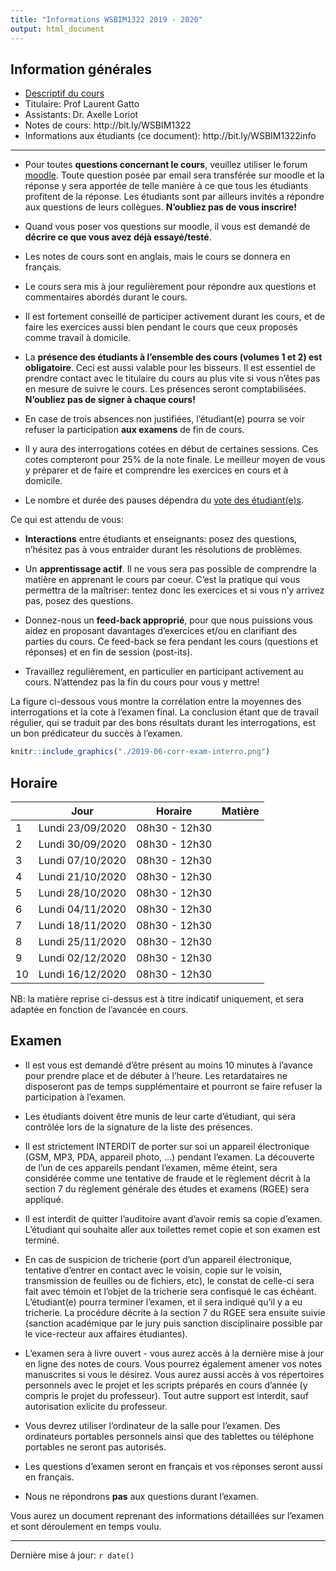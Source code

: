 ```yaml
---
title: "Informations WSBIM1322 2019 - 2020"
output: html_document
---
```


## Information générales

- [Descriptif du cours](https://uclouvain.be/cours-2019-wsbim1322.html)
- Titulaire: Prof Laurent Gatto
- Assistants: Dr. Axelle Loriot
- Notes de cours: http://bit.ly/WSBIM1322
- Informations aux étudiants (ce document): http://bit.ly/WSBIM1322info

----

- Pour toutes **questions concernant le cours**, veuillez utiliser le
  forum
  [moodle](https://moodleucl.uclouvain.be/course/view.php?id=12831).
  Toute question posée par email sera transférée sur moodle et la
  réponse y sera apportée de telle manière à ce que tous les étudiants
  profitent de la réponse. Les étudiants sont par ailleurs invités a
  répondre aux questions de leurs collègues. **N'oubliez pas de vous
  inscrire!**

- Quand vous poser vos questions sur moodle, il vous est demandé de
  **décrire ce que vous avez déjà essayé/testé**. 

- Les notes de cours sont en anglais, mais le cours se donnera en
  français.

- Le cours sera mis à jour regulièrement pour répondre aux
  questions et commentaires abordés durant le cours.

- Il est fortement conseillé de participer activement durant les cours,
  et de faire les exercices aussi bien pendant le cours que ceux
  proposés comme travail à domicile.

- La **présence des étudiants à l'ensemble des cours (volumes 1 et 2)
  est obligatoire**. Ceci est aussi valable pour les bisseurs. Il est
  essentiel de prendre contact avec le titulaire du cours au plus vite
  si vous n'êtes pas en mesure de suivre le cours. Les présences
  seront comptabilisées. **N'oubliez pas de signer à chaque
  cours!**

- En case de trois absences non justifiées, l'étudiant(e) pourra se
  voir refuser la participation **aux examens** de fin de cours.

- Il y aura des interrogations cotées en début de certaines
  sessions. Ces cotes compteront pour 25% de la note finale. Le
  meilleur moyen de vous y préparer et de faire et comprendre les
  exercices en cours et à domicile.

- Le nombre et durée des pauses dépendra du [vote des
  étudiant(e)s](https://moodleucl.uclouvain.be/mod/choice/view.php?id=764607).

Ce qui est attendu de vous:

- **Interactions** entre étudiants et enseignants: posez des questions,
  n'hésitez pas à vous entraider durant les résolutions de problèmes.

- Un **apprentissage actif**. Il ne vous sera pas possible de
  comprendre la matière en apprenant le cours par coeur. C'est la
  pratique qui vous permettra de la maîtriser: tentez donc les
  exercices et si vous n'y arrivez pas, posez des questions.

- Donnez-nous un **feed-back approprié**, pour que nous puissions
  vous aidez en proposant davantages d'exercices et/ou en clarifiant
  des parties du cours. Ce feed-back se fera pendant les cours
  (questions et réponses) et en fin de session (post-its).

- Travaillez regulièrement, en particulier en participant activement
  au cours. N'attendez pas la fin du cours pour vous y mettre!

La figure ci-dessous vous montre la
corrélation entre la moyennes des interrogations et la cote à l'examen
final. La conclusion étant que de travail régulier, qui se traduit par
des bons résultats durant les interrogations, est un bon prédicateur du
succès à l'examen.


```r
knitr::include_graphics("./2019-06-corr-exam-interro.png")
```

## Horaire

|    | Jour              | Horaire       | Matière |
|----|-------------------|---------------|---------|
| 1  | Lundi  23/09/2020 | 08h30 - 12h30 |         |
| 2  | Lundi  30/09/2020 | 08h30 - 12h30 |         |
| 3  | Lundi  07/10/2020 | 08h30 - 12h30 |         |
| 4  | Lundi  21/10/2020 | 08h30 - 12h30 |         |
| 5  | Lundi  28/10/2020 | 08h30 - 12h30 |         |
| 6  | Lundi  04/11/2020 | 08h30 - 12h30 |         |
| 7  | Lundi  18/11/2020 | 08h30 - 12h30 |         |
| 8  | Lundi  25/11/2020 | 08h30 - 12h30 |         |
| 9  | Lundi  02/12/2020 | 08h30 - 12h30 |         |
| 10 | Lundi  16/12/2020 | 08h30 - 12h30 |         |


NB: la matière reprise ci-dessus est à titre indicatif uniquement, et
sera adaptée en fonction de l'avancée en cours.

## Examen

- Il est vous est demandé d'être présent au moins 10 minutes à
  l'avance pour prendre place et de débuter à l'heure. Les
  retardataires ne disposeront pas de temps supplémentaire et pourront
  se faire refuser la participation à l'examen.

- Les étudiants doivent être munis de leur carte d'étudiant, qui sera
  contrôlée lors de la signature de la liste des présences.

- Il est strictement INTERDIT de porter sur soi un appareil
  électronique (GSM, MP3, PDA, appareil photo, ...) pendant
  l'examen. La découverte de l'un de ces appareils pendant l'examen,
  même éteint, sera considérée comme une tentative de fraude et le
  règlement décrit à la section 7 du règlement générale des études et
  examens (RGEE) sera appliqué.

- Il est interdit de quitter l'auditoire avant d'avoir remis sa copie
  d'examen. L’étudiant qui souhaite aller aux toilettes remet copie et
  son examen est terminé.

- En cas de suspicion de tricherie (port d'un appareil électronique,
  tentative d'entrer en contact avec le voisin, copie sur le voisin,
  transmission de feuilles ou de fichiers, etc), le constat de
  celle-ci sera fait avec témoin et l'objet de la tricherie sera
  confisqué le cas échéant. L'étudiant(e) pourra terminer l'examen, et
  il sera indiqué qu'il y a eu tricherie. La procédure décrite à la
  section 7 du RGEE sera ensuite suivie (sanction académique par le
  jury puis sanction disciplinaire possible par le vice-recteur aux
  affaires étudiantes).

<!-- - L'examen consistera en la préparation, sur ordinateur, de [rapport -->
<!--   reproductible en -->
<!--   Rmarkdown](https://uclouvain-cbio.github.io/WSBIM1207/sec-rr.html), -->
<!--   que vous nous rendrez en fin d'examen. Nous le compilerons nous -->
<!--   mêmes en format pdf, et c'est ce fichier que nous corrigerons. Les -->
<!--   questions vous seront communiquées via le page moodle du cours et -->
<!--   votre rapport sera remis par cette même page moodle. -->

<!-- - Le nombre de pages de rapport sera limité. Assurez-vous de ne pas le -->
<!--   dépasser. -->

- L'examen sera à livre ouvert - vous aurez accès à la dernière mise à
  jour en ligne des notes de cours. Vous pourrez également amener vos
  notes manuscrites si vous le désirez. Vous aurez aussi accès à vos
  répertoires personnels avec le projet et les scripts préparés en
  cours d'année (y compris le projet du professeur). Tout autre
  support est interdit, sauf autorisation exlicite du professeur.

- Vous devrez utiliser l'ordinateur de la salle pour l'examen. Des
  ordinateurs portables personnels ainsi que des tablettes ou
  téléphone portables ne seront pas autorisés.

- Les questions d'examen seront en français et vos réponses seront
  aussi en français.

- Nous ne répondrons **pas** aux questions durant l'examen.

Vous aurez un document reprenant des informations détaillées sur
l'examen et sont déroulement en temps voulu.

----

Dernière mise à jour: `r date()`
